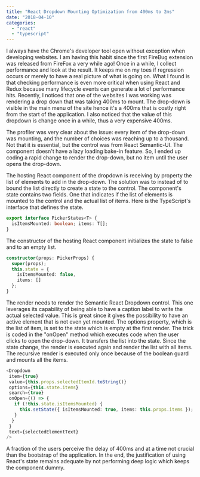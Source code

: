 ```yaml
---
title: "React Dropdown Mounting Optimization from 400ms to 2ms"
date: "2018-04-10"
categories: 
  - "react"
  - "typescript"
---
```


I always have the Chrome's developer tool open without exception when developing websites. I am having this habit since the first FireBug extension was released from FireFox a very while ago! Once in a while, I collect performance and look at the result. It keeps me on my toes if regression occurs or merely to have a real picture of what is going on. What I found is that checking performance is even more critical when using React and Redux because many lifecycle events can generate a lot of performance hits. Recently, I noticed that one of the websites I was working was rendering a drop down that was taking 400ms to mount. The drop-down is visible in the main menu of the site hence it's a 400ms that is costly right from the start of the application. I also noticed that the value of this dropdown is change once in a while, thus a very expensive 400ms.

The profiler was very clear about the issue: every item of the drop-down was mounting, and the number of choices was reaching up to a thousand. Not that it is essential, but the control was from React Semantic-UI. The component doesn't have a lazy loading bake-in feature. So, I ended up coding a rapid change to render the drop-down, but no item until the user opens the drop-down.

The hosting React component of the dropdown is receiving by property the list of elements to add in the drop-down. The solution was to instead of to bound the list directly to create a state to the control. The component's state contains two fields. One that indicates if the list of elements is mounted to the control and the actual list of items. Here is the TypeScript's interface that defines the state.

```typescript
export interface PickerStates<T> { 
  isItemsMounted: boolean; items: T[]; 
} 
``` 

The constructor of the hosting React component initializes the state to false and to an empty list. 

```typescript
constructor(props: PickerProps) { 
  super(props); 
  this.state = { 
    isItemsMounted: false, 
    items: [] 
  }; 
} 
``` 
 The render needs to render the Semantic React Dropdown control. This one leverages its capability of being able to have a caption label to write the actual selected value. This is great since it gives the possibility to have an active element that is not even yet mounted. The options property, which is the list of item, is set to the state which is empty at the first render. The trick is coded in the "onOpen" method which executes code when the user clicks to open the drop-down. It transfers the list into the state. Since the state change, the render is executed again and render the list with all items. The recursive render is executed only once because of the boolean guard and mounts all the items. 
 
 ```typescript
<Dropdown 
  item={true} 
  value={this.props.selectedItemId.toString()} 
  options={this.state.items} 
  search={true} 
  onOpen={() => { 
    if (!this.state.isItemsMounted) { 
      this.setState({ isItemsMounted: true, items: this.props.items }); 
    } 
   }
  } 
  text={selectedElementText} 
/> 
``` 

A fraction of the users perceive the delay of 400ms and at a time not crucial than the bootstrap of the application. In the end, the justification of using React's state remains adequate by not performing deep logic which keeps the component dummy.
